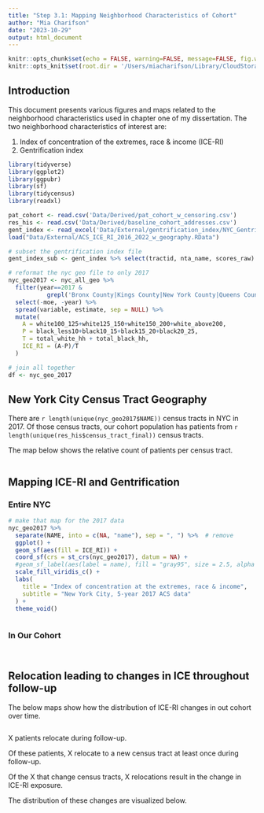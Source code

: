 ```yaml
---
title: "Step 3.1: Mapping Neighborhood Characteristics of Cohort"
author: "Mia Charifson"
date: "2023-10-29"
output: html_document
---
```


```r
knitr::opts_chunk$set(echo = FALSE, warning=FALSE, message=FALSE, fig.width=6, fig.height = 4)
knitr::opts_knit$set(root.dir = '/Users/miacharifson/Library/CloudStorage/OneDrive-NYULangoneHealth/Charifson Dissertation/')
```

## Introduction

This document presents various figures and maps related to the neighborhood characteristics used in chapter one of my dissertation. The two neighborhood characteristics of interest are:

(1) Index of concentration of the extremes, race & income (ICE-RI)
(2) Gentrification index

```r
library(tidyverse)
library(ggplot2)
library(ggpubr)
library(sf)
library(tidycensus)
library(readxl)
```

```r
pat_cohort <- read.csv('Data/Derived/pat_cohort_w_censoring.csv')
res_his <- read.csv('Data/Derived/baseline_cohort_addresses.csv')
gent_index <- read_excel('Data/External/gentrification_index/NYC_Gentrification_2000_16.xlsx', 1)
load("Data/External/ACS_ICE_RI_2016_2022_w_geography.RData")
```

```r
# subset the gentrification index file
gent_index_sub <- gent_index %>% select(tractid, nta_name, scores_raw)

# reformat the nyc geo file to only 2017
nyc_geo2017 <- nyc_all_geo %>% 
  filter(year==2017 & 
           grepl('Bronx County|Kings County|New York County|Queens County|Richmond County', NAME)) %>%
  select(-moe, -year) %>% 
  spread(variable, estimate, sep = NULL) %>% 
  mutate(
    A = white100_125+white125_150+white150_200+white_above200,
    P = black_less10+black10_15+black15_20+black20_25,
    T = total_white_hh + total_black_hh,
    ICE_RI = (A-P)/T
  )

# join all together
df <- nyc_geo_2017
```

## New York City Census Tract Geography

There are `r length(unique(nyc_geo2017$NAME))` census tracts in NYC in 2017. Of those census tracts, our cohort population has patients from `r length(unique(res_his$census_tract_final))` census tracts. 

The map below shows the relative count of patients per census tract. 

```r
```

## Mapping ICE-RI and Gentrification

### Entire NYC

```r
# make that map for the 2017 data
nyc_geo2017 %>%
  separate(NAME, into = c(NA, "name"), sep = ", ") %>%  # remove
  ggplot() +
  geom_sf(aes(fill = ICE_RI)) +
  coord_sf(crs = st_crs(nyc_geo2017), datum = NA) + 
  #geom_sf_label(aes(label = name), fill = "gray95", size = 2.5, alpha = 0.9) +
  scale_fill_viridis_c() +
  labs(
    title = "Index of concentration at the extremes, race & income",
    subtitle = "New York City, 5-year 2017 ACS data"
  ) +
  theme_void()
```

```r
```

### In Our Cohort

```r
```

```r
```

## Relocation leading to changes in ICE throughout follow-up

The below maps show how the distribution of ICE-RI changes in out cohort over time.

```r

```

X patients relocate during follow-up. 

Of these patients, X relocate to a new census tract at least once during follow-up. 

Of the X that change census tracts, X relocations result in the change in ICE-RI exposure. 

The distribution of these changes are visualized below. 

```r

```

